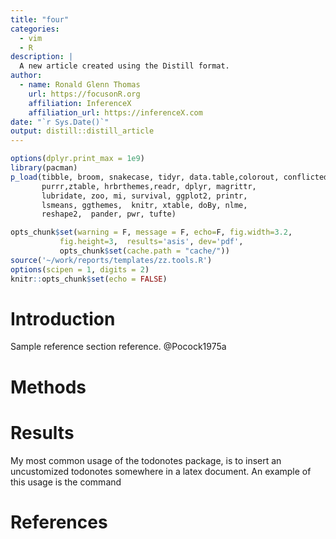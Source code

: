 ```yaml
---
title: "four"
categories:
  - vim
  - R 
description: |
  A new article created using the Distill format.
author:
  - name: Ronald Glenn Thomas
    url: https://focusonR.org
    affiliation: InferenceX
    affiliation_url: https://inferenceX.com
date: "`r Sys.Date()`"
output: distill::distill_article
---
```


```r
options(dplyr.print_max = 1e9)
library(pacman)
p_load(tibble, broom, snakecase, tidyr, data.table,colorout, conflicted,
       purrr,ztable, hrbrthemes,readr, dplyr, magrittr, 
       lubridate, zoo, mi, survival, ggplot2, printr,
       lsmeans, ggthemes,  knitr, xtable, doBy, nlme,
       reshape2,  pander, pwr, tufte)

opts_chunk$set(warning = F, message = F, echo=F, fig.width=3.2,
	       fig.height=3,  results='asis', dev='pdf',
	       opts_chunk$set(cache.path = "cache/"))
source('~/work/reports/templates/zz.tools.R')
options(scipen = 1, digits = 2)
knitr::opts_chunk$set(echo = FALSE)
```



# Introduction

Sample reference section reference. @Pocock1975a

# Methods

# Results
My most common usage of the todonotes package, is to insert an uncustomized
todonotes somewhere in a latex document. An example of this usage is the command

# References





